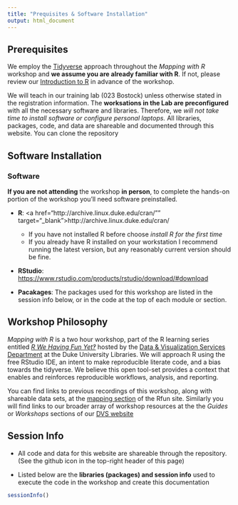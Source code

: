 ```yaml
---
title: "Prequisites & Software Installation"
output: html_document
---
```

## Prerequisites

We employ the [Tidyverse](//www.tidyverse.org/) approach throughout the *Mapping with R* workshop and **we assume you are already familiar with R**.  If not, please review our [Introduction to R](https://rfun.library.duke.edu/intro2r/) in advance of the workshop.  

We will teach in our training lab (023 Bostock) unless otherwise stated in the registration information.  The **worksations in the Lab are preconfigured** with all the necessary software and libraries.  Therefore, we *will not take time to install software or configure personal laptops.*  All libraries, packages, code, and data are shareable and documented through this website.  You can clone the repository 

## Software Installation

### Software

**If you are not attending** the workshop **in person**, to complete the hands-on portion of the workshop you'll need software preinstalled.  

- **R**: <a href="http://archive.linux.duke.edu/cran/"" target="_blank">http://archive.linux.duke.edu/cran/</a>

    - If you have not installed R before choose *install R for the first time*
    - If you already have R installed on your workstation I recommend running the latest version, but any reasonably current version should be fine.
    
- **RStudio**: <a href="https://www.rstudio.com/products/rstudio/download/#download" target="_blank">https://www.rstudio.com/products/rstudio/download/#download</a> 

- **Pacakages**:  The packages used for this workshop are listed in the session info below, or in the code at the top of each module or section.



## Workshop Philosophy

*Mapping with R* is a two hour workshop, part of the R learning series entitled [*R We Having Fun Yet‽*](//rfun.library.duke.edu/) hosted by the [Data & Visualization Services Department](//library.duke.edu/data/) at the Duke University Libraries.  We will approach R using the free RStudio IDE, an intent to make reproducible literate code, and a bias towards the tidyverse. We believe this open tool-set provides a context that enables and reinforces reproducible workflows, analysis, and reporting.

You can find links to previous recordings of this workshop, along with shareable data sets, at the [mapping section](//rfun.library.duke.edu/categories/mapping/) of the Rfun site.  Similarly you will find links to our broader array of workshop resources at the the *Guides* or *Workshops* sections of our [DVS website](//library.duke.edu/data/) 

## Session Info

- All code and data for this website are shareable through the repository.  (See the github icon in the top-right header of this page)

- Listed below are the **libraries (packages) and session info** used to execute the code in the workshop and create this documentation 


```r
sessionInfo()
```

